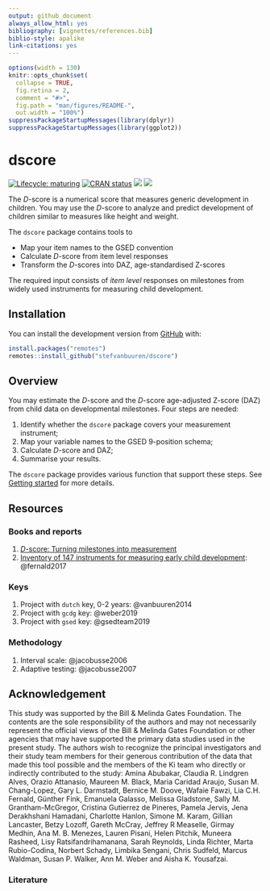```yaml
---
output: github_document
always_allow_html: yes
bibliography: [vignettes/references.bib]
biblio-style: apalike
link-citations: yes
---
```


<!-- README.md is generated from README.Rmd. Please edit that file -->

```r
options(width = 130)
knitr::opts_chunk$set(
  collapse = TRUE,
  fig.retina = 2,
  comment = "#>",
  fig.path = "man/figures/README-",
  out.width = "100%")
suppressPackageStartupMessages(library(dplyr))
suppressPackageStartupMessages(library(ggplot2))
```

# dscore

<!-- badges: start -->
[![Lifecycle: maturing](https://img.shields.io/badge/lifecycle-maturing-blue.svg)](https://www.tidyverse.org/lifecycle/#maturing)
[![CRAN status](https://www.r-pkg.org/badges/version/dscore)](https://CRAN.R-project.org/package=dscore)
[![](http://cranlogs.r-pkg.org/badges/dscore)](https://cran.r-project.org/package=dscore)
[![](https://img.shields.io/badge/github%20version-1.1.0-orange.svg)](https://github.com/stefvanbuuren/dscore)
<!-- badges: end -->

The *D*-score is a numerical score that measures generic development 
in children. You may use the *D*-score to analyze and predict 
development of children similar to measures like height and weight.

The `dscore` package contains tools to

- Map your item names to the GSED convention
- Calculate *D*-score from item level responses
- Transform the *D*-scores into DAZ, age-standardised Z-scores

The required input consists of *item level* responses on milestones
from widely used instruments for measuring child development.

## Installation

You can install the development version from [GitHub](https://github.com/) with:

``` r
install.packages("remotes")
remotes::install_github("stefvanbuuren/dscore")
```

## Overview

You may estimate the *D*-score and the *D*-score age-adjusted Z-score (DAZ) from child data on developmental milestones. Four steps are needed:

1. Identify whether the `dscore` package covers your measurement instrument;
2. Map your variable names to the GSED 9-position schema;
3. Calculate *D*-score and DAZ;
4. Summarise your results.

The `dscore` package provides various function that support these steps. See [Getting started](https://stefvanbuuren.name/dscore/articles/start.html) for more details.


## Resources

### Books and reports

1. [*D*-score: Turning milestones into measurement](https://stefvanbuuren.name/dbook1/)
2. [Inventory of 147 instruments for measuring early child development](http://documents.worldbank.org/curated/en/384681513101293811/A-toolkit-for-measuring-early-childhood-development-in-low-and-middle-income-countries): @fernald2017

### Keys

1. Project with `dutch` key, 0-2 years: @vanbuuren2014
3. Project with `gcdg` key: @weber2019
4. Project with `gsed` key: @gsedteam2019

### Methodology

1. Interval scale: @jacobusse2006
2. Adaptive testing: @jacobusse2007 

## Acknowledgement

This study was supported by the Bill & Melinda Gates Foundation. The contents are the sole responsibility of the authors and may not necessarily represent the official views of the Bill & Melinda Gates Foundation or other agencies that may have supported the primary data studies used in the present study. The authors wish to recognize the principal investigators and their study team members for their generous contribution of the data that made this tool possible and the members of the Ki team who directly or indirectly contributed to the study: Amina Abubakar, Claudia R. Lindgren Alves, Orazio Attanasio, Maureen M. Black, Maria Caridad Araujo, Susan M. Chang-Lopez, Gary L. Darmstadt, Bernice M. Doove, Wafaie Fawzi, Lia C.H. Fernald, Günther Fink, Emanuela Galasso, Melissa Gladstone, Sally M. Grantham-McGregor, Cristina Gutierrez de Pineres, Pamela Jervis, Jena Derakhshani Hamadani, Charlotte Hanlon, Simone M. Karam, Gillian Lancaster, Betzy Lozoff, Gareth McCray, Jeffrey R Measelle, Girmay Medhin, Ana M. B. Menezes, Lauren Pisani, Helen Pitchik, Muneera Rasheed, Lisy Ratsifandrihamanana, Sarah Reynolds, Linda Richter, Marta Rubio-Codina, Norbert Schady, Limbika Sengani, Chris Sudfeld, Marcus Waldman, Susan P. Walker, Ann M. Weber and Aisha K. Yousafzai.

### Literature


